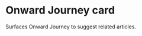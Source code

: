 
<Meta title="Core|OnwardJourney" component={OnwardJourney} />

# Onward Journey card

Surfaces Onward Journey to suggest related articles.

<Preview>
  <Story name="Example" parameters={{ chromatic: { disable: true } }}>
    <OnwardJourney
      relatedContent={[{ rows: 2, list: 'thing/adae44ca-4ea7-3cf8-8332-bf85ec89a558' }]}
    />
  </Story>
</Preview>
